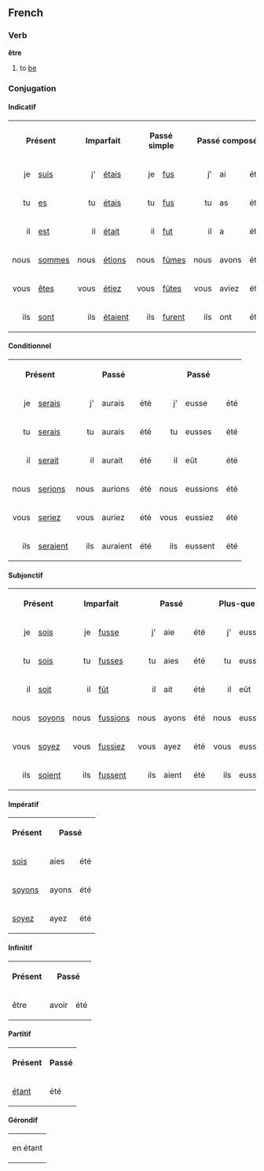 ==French==
===Verb===
'''être'''

# to [[be]]

===Conjugation===
====Indicatif====
<table>
<tr><th colspan=2>Présent</th><th colspan=2>Imparfait</th><th colspan=2>Passé simple</th><th colspan=3>Passé composé</th><th colspan=3>Plus-que-parfait</th><th colspan=3>Passé antérieur</th><th colspan=2>Futur simple</th><th colspan=3>Futur antérieur</th><th colspan=3>Futur proche</th></tr>
<tr><td align="right">je</td><td>[[suis]]</td><td align="right">j'</td><td>[[étais]]</td><td align="right">je</td><td>[[fus]]</td><td align="right">j'</td><td>ai</td><td>été</td><td align="right">j'</td><td>avais</td><td>été</td><td align="right">j'</td><td>eus</td><td>été</td><td align="right">je</td><td>[[serai]]</td><td align="right">j'</td><td>aurai</td><td>été</td><td align="right">je</td><td>vais</td><td>être</td></tr>
<tr><td align="right">tu</td><td>[[es]]</td><td align="right">tu</td><td>[[étais]]</td><td align="right">tu</td><td>[[fus]]</td><td align="right">tu</td><td>as</td><td>été</td><td align="right">tu</td><td>avais</td><td>été</td><td align="right">tu</td><td>eus</td><td>été</td><td align="right">tu</td><td>[[seras]]</td><td align="right">tu</td><td>auras</td><td>été</td><td align="right">tu</td><td>vas</td><td>être</td></tr>
<tr><td align="right">il</td><td>[[est]]</td><td align="right">il</td><td>[[était]]</td><td align="right">il</td><td>[[fut]]</td><td align="right">il</td><td>a</td><td>été</td><td align="right">il</td><td>avait</td><td>été</td><td align="right">il</td><td>eut</td><td>été</td><td align="right">il</td><td>[[sera]]</td><td align="right">il</td><td>aura</td><td>été</td><td align="right">il</td><td>va</td><td>être</td></tr>
<tr><td align="right">nous</td><td>[[sommes]]</td><td align="right">nous</td><td>[[étions]]</td><td align="right">nous</td><td>[[fûmes]]</td><td align="right">nous</td><td>avons</td><td>été</td><td align="right">nous</td><td>avions</td><td>été</td><td align="right">nous</td><td>eûmes</td><td>été</td><td align="right">nous</td><td>[[serons]]</td><td align="right">nous</td><td>aurons</td><td>été</td><td align="right">nous</td><td>allons</td><td>être</td></tr>
<tr><td align="right">vous</td><td>[[êtes]]</td><td align="right">vous</td><td>[[étiez]]</td><td align="right">vous</td><td>[[fûtes]]</td><td align="right">vous</td><td>aviez</td><td>été</td><td align="right">vous</td><td>aviez</td><td>été</td><td align="right">vous</td><td>eûtes</td><td>été</td><td align="right">vous</td><td>[[serez]]</td><td align="right">vous</td><td>aurez</td><td>été</td><td align="right">vous</td><td>allez</td><td>être</td></tr>
<tr><td align="right">ils</td><td>[[sont]]</td><td align="right">ils</td><td>[[étaient]]</td><td align="right">ils</td><td>[[furent]]</td><td align="right">ils</td><td>ont</td><td>été</td><td align="right">ils</td><td>avaient</td><td>été</td><td align="right">ils</td><td>eurent</td><td>été</td><td align="right">ils</td><td>[[seront]]</td><td align="right">ils</td><td>auront</td><td>été</td><td align="right">ils</td><td>vont</td><td>être</td></tr>
</table>
====Conditionnel====
<table>
<tr><th colspan=2>Présent</th><th colspan=3>Passé</th><th colspan=3>Passé</th></tr>
<tr><td align="right">je</td><td>[[serais]]</td><td align="right">j'</td><td>aurais</td><td>été</td><td align="right">j'</td><td>eusse</td><td>été</td></tr>
<tr><td align="right">tu</td><td>[[serais]]</td><td align="right">tu</td><td>aurais</td><td>été</td><td align="right">tu</td><td>eusses</td><td>été</td></tr>
<tr><td align="right">il</td><td>[[serait]]</td><td align="right">il</td><td>aurait</td><td>été</td><td align="right">il</td><td>eût</td><td>été</td></tr>
<tr><td align="right">nous</td><td>[[serions]]</td><td align="right">nous</td><td>aurions</td><td>été</td><td align="right">nous</td><td>eussions</td><td>été</td></tr>
<tr><td align="right">vous</td><td>[[seriez]]</td><td align="right">vous</td><td>auriez</td><td>été</td><td align="right">vous</td><td>eussiez</td><td>été</td></tr>
<tr><td align="right">ils</td><td>[[seraient]]</td><td align="right">ils</td><td>auraient</td><td>été</td><td align="right">ils</td><td>eussent</td><td>été</td></tr>
</table>
====Subjonctif====
<table>
<tr><th colspan=2>Présent</th><th colspan=2>Imparfait</th><th colspan=3>Passé</th><th colspan=3>Plus-que-parfait</th></tr>
<tr><td align="right">je</td><td>[[sois]]</td><td align="right">je</td><td>[[fusse]]</td><td align="right">j'</td><td>aie</td><td>été</td><td align="right">j'</td><td>eusse</td><td>été</td></tr>
<tr><td align="right">tu</td><td>[[sois]]</td><td align="right">tu</td><td>[[fusses]]</td><td align="right">tu</td><td>aies</td><td>été</td><td align="right">tu</td><td>eusses</td><td>été</td></tr>
<tr><td align="right">il</td><td>[[soit]]</td><td align="right">il</td><td>[[fût]]</td><td align="right">il</td><td>ait</td><td>été</td><td align="right">il</td><td>eût</td><td>été</td></tr>
<tr><td align="right">nous</td><td>[[soyons]]</td><td align="right">nous</td><td>[[fussions]]</td><td align="right">nous</td><td>ayons</td><td>été</td><td align="right">nous</td><td>eussions</td><td>été</td></tr>
<tr><td align="right">vous</td><td>[[soyez]]</td><td align="right">vous</td><td>[[fussiez]]</td><td align="right">vous</td><td>ayez</td><td>été</td><td align="right">vous</td><td>eussiez</td><td>été</td></tr>
<tr><td align="right">ils</td><td>[[soient]]</td><td align="right">ils</td><td>[[fussent]]</td><td align="right">ils</td><td>aient</td><td>été</td><td align="right">ils</td><td>eussent</td><td>été</td></tr>
</table>
====Impératif====
<table>
<tr><th>Présent</th><th colspan=2>Passé</th></tr>
<tr><td>[[sois]]</td><td>aies</td><td>été</td></tr>
<tr><td>[[soyons]]</td><td>ayons</td><td>été</td></tr>
<tr><td>[[soyez]]</td><td>ayez</td><td>été</td></tr>
</table>
====Infinitif====
<table>
<tr><th>Présent</th><th colspan=2>Passé</th></tr>
<tr><td>être</td><td>avoir</td><td>été</td></tr>
</table>
====Partitif====
<table>
<tr><th>Présent</th><th>Passé</th></tr>
<tr><td>[[étant]]</td><td>été</td></tr>
</table>
====Gérondif====
<table>
<tr><td>en étant</td></tr>
</table>